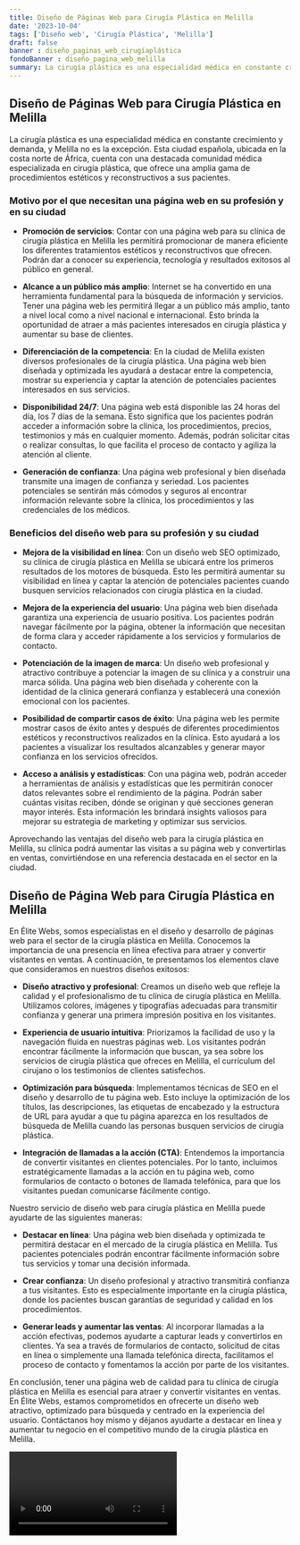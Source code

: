 ```yaml
---
title: Diseño de Páginas Web para Cirugía Plástica en Melilla
date: '2023-10-04'
tags: ['Diseño web', 'Cirugía Plástica', 'Melilla']
draft: false
banner : diseño_paginas_web_cirugíaplástica
fondoBanner : diseño_pagina_web_melilla
summary: La cirugía plástica es una especialidad médica en constante crecimiento y demanda, y Melilla no es la excepción. Esta ciudad española, ubicada en la costa norte de África, cuenta con una destacada comunidad médica especializada en cirugía plástica, que ofrece una amplia gama de procedimientos estéticos y reconstructivos a sus pacientes.
---
```


## Diseño de Páginas Web para Cirugía Plástica en Melilla

La cirugía plástica es una especialidad médica en constante crecimiento y demanda, y Melilla no es la excepción. Esta ciudad española, ubicada en la costa norte de África, cuenta con una destacada comunidad médica especializada en cirugía plástica, que ofrece una amplia gama de procedimientos estéticos y reconstructivos a sus pacientes.

### Motivo por el que necesitan una página web en su profesión y en su ciudad

- **Promoción de servicios**: Contar con una página web para su clínica de cirugía plástica en Melilla les permitirá promocionar de manera eficiente los diferentes tratamientos estéticos y reconstructivos que ofrecen. Podrán dar a conocer su experiencia, tecnología y resultados exitosos al público en general.

- **Alcance a un público más amplio**: Internet se ha convertido en una herramienta fundamental para la búsqueda de información y servicios. Tener una página web les permitirá llegar a un público más amplio, tanto a nivel local como a nivel nacional e internacional. Esto brinda la oportunidad de atraer a más pacientes interesados en cirugía plástica y aumentar su base de clientes.

- **Diferenciación de la competencia**: En la ciudad de Melilla existen diversos profesionales de la cirugía plástica. Una página web bien diseñada y optimizada les ayudará a destacar entre la competencia, mostrar su experiencia y captar la atención de potenciales pacientes interesados en sus servicios.

- **Disponibilidad 24/7**: Una página web está disponible las 24 horas del día, los 7 días de la semana. Esto significa que los pacientes podrán acceder a información sobre la clínica, los procedimientos, precios, testimonios y más en cualquier momento. Además, podrán solicitar citas o realizar consultas, lo que facilita el proceso de contacto y agiliza la atención al cliente.

- **Generación de confianza**: Una página web profesional y bien diseñada transmite una imagen de confianza y seriedad. Los pacientes potenciales se sentirán más cómodos y seguros al encontrar información relevante sobre la clínica, los procedimientos y las credenciales de los médicos.

### Beneficios del diseño web para su profesión y su ciudad

- **Mejora de la visibilidad en línea**: Con un diseño web SEO optimizado, su clínica de cirugía plástica en Melilla se ubicará entre los primeros resultados de los motores de búsqueda. Esto les permitirá aumentar su visibilidad en línea y captar la atención de potenciales pacientes cuando busquen servicios relacionados con cirugía plástica en la ciudad.

- **Mejora de la experiencia del usuario**: Una página web bien diseñada garantiza una experiencia de usuario positiva. Los pacientes podrán navegar fácilmente por la página, obtener la información que necesitan de forma clara y acceder rápidamente a los servicios y formularios de contacto.

- **Potenciación de la imagen de marca**: Un diseño web profesional y atractivo contribuye a potenciar la imagen de su clínica y a construir una marca sólida. Una página web bien diseñada y coherente con la identidad de la clínica generará confianza y establecerá una conexión emocional con los pacientes.

- **Posibilidad de compartir casos de éxito**: Una página web les permite mostrar casos de éxito antes y después de diferentes procedimientos estéticos y reconstructivos realizados en la clínica. Esto ayudará a los pacientes a visualizar los resultados alcanzables y generar mayor confianza en los servicios ofrecidos.

- **Acceso a análisis y estadísticas**: Con una página web, podrán acceder a herramientas de análisis y estadísticas que les permitirán conocer datos relevantes sobre el rendimiento de la página. Podrán saber cuántas visitas reciben, dónde se originan y qué secciones generan mayor interés. Esta información les brindará insights valiosos para mejorar su estrategia de marketing y optimizar sus servicios.

Aprovechando las ventajas del diseño web para la cirugía plástica en Melilla, su clínica podrá aumentar las visitas a su página web y convertirlas en ventas, convirtiéndose en una referencia destacada en el sector en la ciudad.

<GifSeo />

<Cta />

## Diseño de Página Web para Cirugía Plástica en Melilla

En Élite Webs, somos especialistas en el diseño y desarrollo de páginas web para el sector de la cirugía plástica en Melilla. Conocemos la importancia de una presencia en línea efectiva para atraer y convertir visitantes en ventas. A continuación, te presentamos los elementos clave que consideramos en nuestros diseños exitosos:

- **Diseño atractivo y profesional**: Creamos un diseño web que refleje la calidad y el profesionalismo de tu clínica de cirugía plástica en Melilla. Utilizamos colores, imágenes y tipografías adecuadas para transmitir confianza y generar una primera impresión positiva en los visitantes.

- **Experiencia de usuario intuitiva**: Priorizamos la facilidad de uso y la navegación fluida en nuestras páginas web. Los visitantes podrán encontrar fácilmente la información que buscan, ya sea sobre los servicios de cirugía plástica que ofreces en Melilla, el currículum del cirujano o los testimonios de clientes satisfechos.

- **Optimización para búsqueda**: Implementamos técnicas de SEO en el diseño y desarrollo de tu página web. Esto incluye la optimización de los títulos, las descripciones, las etiquetas de encabezado y la estructura de URL para ayudar a que tu página aparezca en los resultados de búsqueda de Melilla cuando las personas busquen servicios de cirugía plástica.

- **Integración de llamadas a la acción (CTA)**: Entendemos la importancia de convertir visitantes en clientes potenciales. Por lo tanto, incluimos estratégicamente llamadas a la acción en tu página web, como formularios de contacto o botones de llamada telefónica, para que los visitantes puedan comunicarse fácilmente contigo.

Nuestro servicio de diseño web para cirugía plástica en Melilla puede ayudarte de las siguientes maneras:

- **Destacar en línea**: Una página web bien diseñada y optimizada te permitirá destacar en el mercado de la cirugía plástica en Melilla. Tus pacientes potenciales podrán encontrar fácilmente información sobre tus servicios y tomar una decisión informada.

- **Crear confianza**: Un diseño profesional y atractivo transmitirá confianza a tus visitantes. Esto es especialmente importante en la cirugía plástica, donde los pacientes buscan garantías de seguridad y calidad en los procedimientos.

- **Generar leads y aumentar las ventas**: Al incorporar llamadas a la acción efectivas, podemos ayudarte a capturar leads y convertirlos en clientes. Ya sea a través de formularios de contacto, solicitud de citas en línea o simplemente una llamada telefónica directa, facilitamos el proceso de contacto y fomentamos la acción por parte de los visitantes.

En conclusión, tener una página web de calidad para tu clínica de cirugía plástica en Melilla es esencial para atraer y convertir visitantes en ventas. En Élite Webs, estamos comprometidos en ofrecerte un diseño web atractivo, optimizado para búsqueda y centrado en la experiencia del usuario. Contáctanos hoy mismo y déjanos ayudarte a destacar en línea y aumentar tu negocio en el competitivo mundo de la cirugía plástica en Melilla.

<Video />

<CtaBot job='Cirugía Plástica' city='Melilla'/>

<Gmaps query='Melilla+españa+maps' />